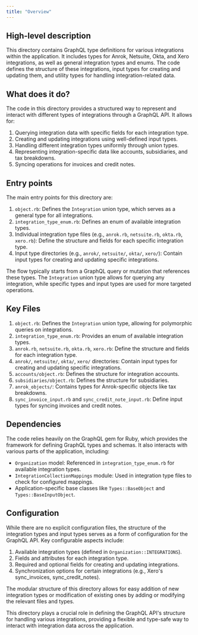 ```yaml
---
title: "Overview"
---
```


## High-level description
This directory contains GraphQL type definitions for various integrations within the application. It includes types for Anrok, Netsuite, Okta, and Xero integrations, as well as general integration types and enums. The code defines the structure of these integrations, input types for creating and updating them, and utility types for handling integration-related data.

## What does it do?
The code in this directory provides a structured way to represent and interact with different types of integrations through a GraphQL API. It allows for:

1. Querying integration data with specific fields for each integration type.
2. Creating and updating integrations using well-defined input types.
3. Handling different integration types uniformly through union types.
4. Representing integration-specific data like accounts, subsidiaries, and tax breakdowns.
5. Syncing operations for invoices and credit notes.

## Entry points
The main entry points for this directory are:

1. `object.rb`: Defines the `Integration` union type, which serves as a general type for all integrations.
2. `integration_type_enum.rb`: Defines an enum of available integration types.
3. Individual integration type files (e.g., `anrok.rb`, `netsuite.rb`, `okta.rb`, `xero.rb`): Define the structure and fields for each specific integration type.
4. Input type directories (e.g., `anrok/`, `netsuite/`, `okta/`, `xero/`): Contain input types for creating and updating specific integrations.

The flow typically starts from a GraphQL query or mutation that references these types. The `Integration` union type allows for querying any integration, while specific types and input types are used for more targeted operations.

## Key Files
1. `object.rb`: Defines the `Integration` union type, allowing for polymorphic queries on integrations.
2. `integration_type_enum.rb`: Provides an enum of available integration types.
3. `anrok.rb`, `netsuite.rb`, `okta.rb`, `xero.rb`: Define the structure and fields for each integration type.
4. `anrok/`, `netsuite/`, `okta/`, `xero/` directories: Contain input types for creating and updating specific integrations.
5. `accounts/object.rb`: Defines the structure for integration accounts.
6. `subsidiaries/object.rb`: Defines the structure for subsidiaries.
7. `anrok_objects/`: Contains types for Anrok-specific objects like tax breakdowns.
8. `sync_invoice_input.rb` and `sync_credit_note_input.rb`: Define input types for syncing invoices and credit notes.

## Dependencies
The code relies heavily on the GraphQL gem for Ruby, which provides the framework for defining GraphQL types and schemas. It also interacts with various parts of the application, including:

- `Organization` model: Referenced in `integration_type_enum.rb` for available integration types.
- `IntegrationCollectionMappings` module: Used in integration type files to check for configured mappings.
- Application-specific base classes like `Types::BaseObject` and `Types::BaseInputObject`.

## Configuration
While there are no explicit configuration files, the structure of the integration types and input types serves as a form of configuration for the GraphQL API. Key configurable aspects include:

1. Available integration types (defined in `Organization::INTEGRATIONS`).
2. Fields and attributes for each integration type.
3. Required and optional fields for creating and updating integrations.
4. Synchronization options for certain integrations (e.g., Xero's sync_invoices, sync_credit_notes).

The modular structure of this directory allows for easy addition of new integration types or modification of existing ones by adding or modifying the relevant files and types.

This directory plays a crucial role in defining the GraphQL API's structure for handling various integrations, providing a flexible and type-safe way to interact with integration data across the application.